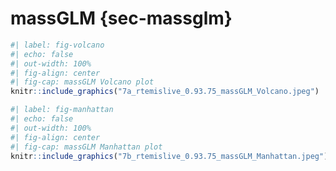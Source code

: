 # massGLM {sec-massglm}

```r
#| label: fig-volcano
#| echo: false
#| out-width: 100%
#| fig-align: center
#| fig-cap: massGLM Volcano plot
knitr::include_graphics("7a_rtemislive_0.93.75_massGLM_Volcano.jpeg")
```

```r
#| label: fig-manhattan
#| echo: false
#| out-width: 100%
#| fig-align: center
#| fig-cap: massGLM Manhattan plot
knitr::include_graphics("7b_rtemislive_0.93.75_massGLM_Manhattan.jpeg")
```
